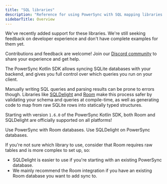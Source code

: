 ```yaml
---
title: "SQL libraries"
description: "Reference for using PowerSync with SQL mapping libraries."
sidebarTitle: Overview
---
```


<Note>
We've recently added support for these libraries. We're still seeking feedback on developer experience
and don't have complete examples for them yet.

Contributions and feedback are welcome!
Join our [Discord community](https://discord.gg/powersync) to share your experience and get help.
</Note>

The PowerSync Kotlin SDK allows syncing SQLite databases with your backend, and gives you full control over
which queries you run on your client.

Manually writing SQL queries and parsing results can be prone to errors though.
Libraries like [SQLDelight](https://sqldelight.github.io/sqldelight) and [Room](https://developer.android.com/jetpack/androidx/releases/room)
make this process safer by validating your schema and queries at compile-time, as well as generating code to map from
raw SQLite rows into statically typed structures.

Starting with version `1.6.0` of the PowerSync Kotlin SDK, both Room and SQLDelight are officially supported on all
platforms!

<CardGroup>
  <Card
    title="Room"
    href="/client-sdk-references/kotlin-multiplatform/libraries/room"
  >
    Use PowerSync with Room databases.
  </Card>
  <Card
    title="SQLDelight"
    href="/client-sdk-references/kotlin-multiplatform/libraries/sqldelight"
  >
    Use SQLDelight on PowerSync databases.
  </Card>
</CardGroup>

If you're not sure which library to use, consider that Room requires raw tables and is more complex to set up, so:

- SQLDelight is easier to use if you're starting with an existing PowerSync database.
- We mainly recommend the Room integration if you have an existing Room database you want to add sync to.
